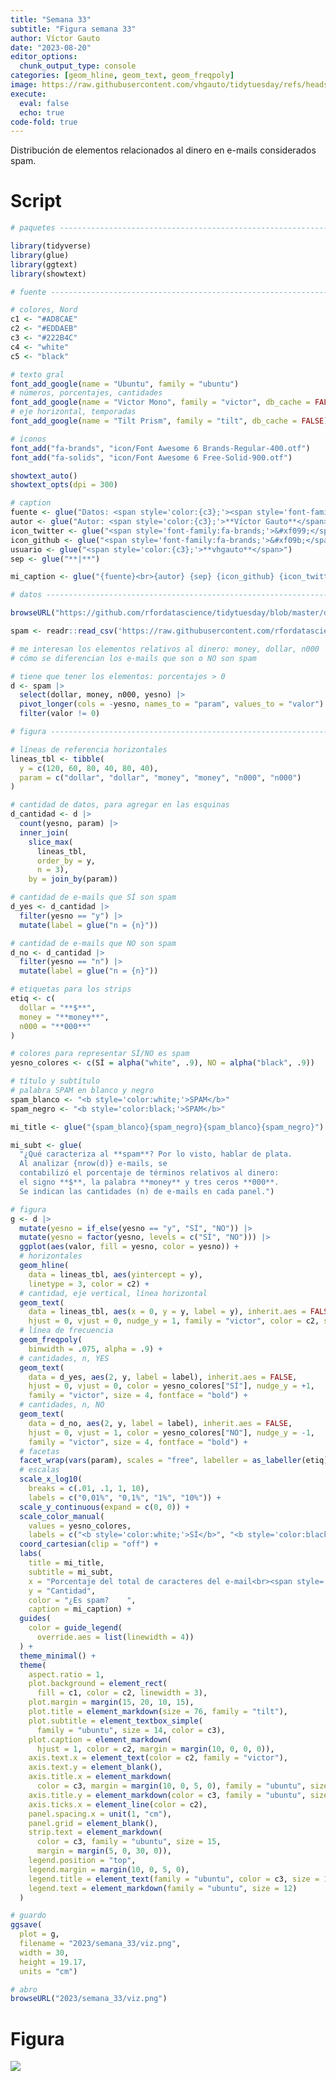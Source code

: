 ```yaml
---
title: "Semana 33"
subtitle: "Figura semana 33"
author: Víctor Gauto
date: "2023-08-20"
editor_options:
  chunk_output_type: console
categories: [geom_hline, geom_text, geom_freqpoly]
image: https://raw.githubusercontent.com/vhgauto/tidytuesday/refs/heads/main/2023/semana_33/viz.png
execute:
  eval: false
  echo: true
code-fold: true
---
```


Distribución de elementos relacionados al dinero en e-mails considerados spam.

# Script

```r

# paquetes ----------------------------------------------------------------

library(tidyverse)
library(glue)
library(ggtext)
library(showtext)

# fuente ------------------------------------------------------------------

# colores, Nord
c1 <- "#AD8CAE"
c2 <- "#EDDAEB"
c3 <- "#222B4C"
c4 <- "white"
c5 <- "black"

# texto gral
font_add_google(name = "Ubuntu", family = "ubuntu")
# números, porcentajes, cantidades
font_add_google(name = "Victor Mono", family = "victor", db_cache = FALSE)
# eje horizontal, temporadas
font_add_google(name = "Tilt Prism", family = "tilt", db_cache = FALSE)

# íconos
font_add("fa-brands", "icon/Font Awesome 6 Brands-Regular-400.otf")
font_add("fa-solids", "icon/Font Awesome 6 Free-Solid-900.otf")

showtext_auto()
showtext_opts(dpi = 300)

# caption
fuente <- glue("Datos: <span style='color:{c3};'><span style='font-family:mono;'>{{<b>tidytuesdayR</b>}}</span> semana 33. *spam* dataset en {{kernlab}}</span>")
autor <- glue("Autor: <span style='color:{c3};'>**Víctor Gauto**</span>")
icon_twitter <- glue("<span style='font-family:fa-brands;'>&#xf099;</span>")
icon_github <- glue("<span style='font-family:fa-brands;'>&#xf09b;</span>")
usuario <- glue("<span style='color:{c3};'>**vhgauto**</span>")
sep <- glue("**|**")

mi_caption <- glue("{fuente}<br>{autor} {sep} {icon_github} {icon_twitter} {usuario}")

# datos -------------------------------------------------------------------

browseURL("https://github.com/rfordatascience/tidytuesday/blob/master/data/2023/2023-08-15/readme.md")

spam <- readr::read_csv('https://raw.githubusercontent.com/rfordatascience/tidytuesday/master/data/2023/2023-08-15/spam.csv')

# me interesan los elementos relativos al dinero: money, dollar, n000
# cómo se diferencian los e-mails que son o NO son spam

# tiene que tener los elementos: porcentajes > 0
d <- spam |> 
  select(dollar, money, n000, yesno) |> 
  pivot_longer(cols = -yesno, names_to = "param", values_to = "valor") |> 
  filter(valor != 0)

# figura ------------------------------------------------------------------

# líneas de referencia horizontales
lineas_tbl <- tibble(
  y = c(120, 60, 80, 40, 80, 40),
  param = c("dollar", "dollar", "money", "money", "n000", "n000")
)

# cantidad de datos, para agregar en las esquinas
d_cantidad <- d |> 
  count(yesno, param) |> 
  inner_join(
    slice_max(
      lineas_tbl, 
      order_by = y, 
      n = 3), 
    by = join_by(param))

# cantidad de e-mails que SÍ son spam
d_yes <- d_cantidad |> 
  filter(yesno == "y") |> 
  mutate(label = glue("n = {n}"))

# cantidad de e-mails que NO son spam
d_no <- d_cantidad |> 
  filter(yesno == "n") |> 
  mutate(label = glue("n = {n}"))

# etiquetas para los strips
etiq <- c(
  dollar = "**$**",
  money = "**money**",
  n000 = "**000**"
)

# colores para representar SÍ/NO es spam
yesno_colores <- c(SÍ = alpha("white", .9), NO = alpha("black", .9))

# título y subtítulo
# palabra SPAM en blanco y negro
spam_blanco <- "<b style='color:white;'>SPAM</b>"
spam_negro <- "<b style='color:black;'>SPAM</b>"

mi_title <- glue("{spam_blanco}{spam_negro}{spam_blanco}{spam_negro}")

mi_subt <- glue(
  "¿Qué caracteriza al **spam**? Por lo visto, hablar de plata. 
  Al analizar {nrow(d)} e-mails, se
  contabilizó el porcentaje de términos relativos al dinero: 
  el signo **$**, la palabra **money** y tres ceros **000**.
  Se indican las cantidades (n) de e-mails en cada panel.")

# figura
g <- d |> 
  mutate(yesno = if_else(yesno == "y", "SÍ", "NO")) |> 
  mutate(yesno = factor(yesno, levels = c("SÍ", "NO"))) |>
  ggplot(aes(valor, fill = yesno, color = yesno)) +
  # horizontales
  geom_hline(
    data = lineas_tbl, aes(yintercept = y), 
    linetype = 3, color = c2) +
  # cantidad, eje vertical, línea horizontal
  geom_text(
    data = lineas_tbl, aes(x = 0, y = y, label = y), inherit.aes = FALSE,
    hjust = 0, vjust = 0, nudge_y = 1, family = "victor", color = c2, size = 3) +
  # línea de frecuencia
  geom_freqpoly(
    binwidth = .075, alpha = .9) +
  # cantidades, n, YES
  geom_text(
    data = d_yes, aes(2, y, label = label), inherit.aes = FALSE,
    hjust = 0, vjust = 0, color = yesno_colores["SÍ"], nudge_y = +1,
    family = "victor", size = 4, fontface = "bold") +
  # cantidades, n, NO
  geom_text(
    data = d_no, aes(2, y, label = label), inherit.aes = FALSE,
    hjust = 0, vjust = 1, color = yesno_colores["NO"], nudge_y = -1,
    family = "victor", size = 4, fontface = "bold") +
  # facetas
  facet_wrap(vars(param), scales = "free", labeller = as_labeller(etiq)) +
  # escalas
  scale_x_log10(
    breaks = c(.01, .1, 1, 10),
    labels = c("0,01%", "0,1%", "1%", "10%")) +
  scale_y_continuous(expand = c(0, 0)) +
  scale_color_manual(
    values = yesno_colores, 
    labels = c("<b style='color:white;'>SÍ</b>", "<b style='color:black;'>NO</b>")) +
  coord_cartesian(clip = "off") +
  labs(
    title = mi_title,
    subtitle = mi_subt,
    x = "Porcentaje del total de caracteres del e-mail<br><span style='font-size:10pt'>*escala logarítmica*</span>",
    y = "Cantidad",
    color = "¿Es spam?    ",
    caption = mi_caption) +
  guides(
    color = guide_legend(
      override.aes = list(linewidth = 4))
  ) +
  theme_minimal() +
  theme(
    aspect.ratio = 1,
    plot.background = element_rect(
      fill = c1, color = c2, linewidth = 3),
    plot.margin = margin(15, 20, 10, 15),
    plot.title = element_markdown(size = 76, family = "tilt"),
    plot.subtitle = element_textbox_simple(
      family = "ubuntu", size = 14, color = c3),
    plot.caption = element_markdown(
      hjust = 1, color = c2, margin = margin(10, 0, 0, 0)),
    axis.text.x = element_text(color = c2, family = "victor"),
    axis.text.y = element_blank(),
    axis.title.x = element_markdown(
      color = c3, margin = margin(10, 0, 5, 0), family = "ubuntu", size = 17),
    axis.title.y = element_markdown(color = c3, family = "ubuntu", size = 17),
    axis.ticks.x = element_line(color = c2),
    panel.spacing.x = unit(1, "cm"),
    panel.grid = element_blank(),
    strip.text = element_markdown(
      color = c3, family = "ubuntu", size = 15,
      margin = margin(5, 0, 30, 0)),
    legend.position = "top",
    legend.margin = margin(10, 0, 5, 0),
    legend.title = element_text(family = "ubuntu", color = c3, size = 14),
    legend.text = element_markdown(family = "ubuntu", size = 12)
  )

# guardo
ggsave(
  plot = g,
  filename = "2023/semana_33/viz.png",
  width = 30,
  height = 19.17,
  units = "cm")

# abro
browseURL("2023/semana_33/viz.png")
```

# Figura

![](https://raw.githubusercontent.com/vhgauto/tidytuesday/refs/heads/main/2023/semana_33/viz.png)



